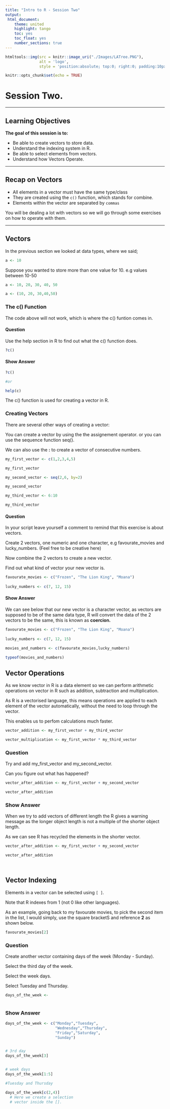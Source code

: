 ```yaml
---
title: "Intro to R - Session Two"
output:
 html_document: 
    theme: united
    highlight: tango
    toc: yes
    toc_float: yes
    number_sections: true
---
```

```r
htmltools::img(src = knitr::image_uri("./Images/LATree.PNG"),
               alt = 'logo', 
               style = 'position:absolute; top:0; right:0; padding:10px; width:200px;')
```

```r
knitr::opts_chunk$set(echo = TRUE)
```

# Session Two.

***

## Learning Objectives
**The goal of this session is to:**

* Be able to create vectors to store data.
* Understand the indexing system in R.
* Be able to select elements from vectors.
* Understand how Vectors Operate.


***

## Recap on Vectors

* All elements in a vector must have the same type/class
* They are created using the  `c()` function, which stands for combine.
* Elements within the vector are separated by `commas`

You will be dealing a lot with vectors so we will go through some exercises on how to operate with them.

***
## Vectors

In the previous section we looked at data types, where we said;

```r

a <- 10

```
Suppose you wanted to store more than one value for 10. e.g values between 10-50

```r

a <- 10, 20, 30, 40, 50

a <- (10, 20, 30,40,50)


```

### The c() Function {.tabset .tabset-fade}

The code above will not work, which is where the c() funtion comes in. 

#### Question

Use the help section in R to find out what the c() function does.

```r

?c()

```

#### Show Answer
```r

?c()

#or

help(c)

```
The c() function is used for creating a vector in R.

### Creating Vectors {.tabset .tabset-fade}

There are several other ways of creating a vector:

You can create a vector by using the the assignement operator.
or you can use the sequence function seq().

We can also use the **:** to create a vector of consecutive numbers.

```r

my_first_vector <- c(1,2,3,4,5)

my_first_vector

my_second_vector <- seq(2,6, by=2)

my_second_vector

my_third_vector <- 6:10

my_third_vector

```
#### **Question**

In your script leave yourself a comment to remind that this exercise is about vectors.

Create 2 vectors, one numeric and one character, e.g favourate_movies and lucky_numbers. (Feel free to be creative here)

Now combine the 2 vectors to create a new vector.

Find out what kind of vector your new vector is.

```r

favourate_movies <- c("Frozen", "The Lion King", "Moana") 
  
lucky_numbers <- c(7, 12, 15)   

```

#### **Show Answer**

We can see below that our new vector is a character vector, as vectors are supposed to be of the same data type, R will convert the data of the 2 vectors to be the same, this is known as **coercion.**

```r
favourate_movies <- c("Frozen", "The Lion King", "Moana") 
  
lucky_numbers <- c(7, 12, 15)   

movies_and_numbers <- c(favourate_movies,lucky_numbers)

typeof(movies_and_numbers)

```


## Vector Operations {.tabset .tabset-fade}

As we know vector in R is a data element so we can perform arithmetic operations on vector in R such as addition, subtraction and multiplication.

As R is a vectorised language, this means operations are applied to each element of the vector automatically, without the need to loop through the vector.

This enables us to perfom calculations much faster.

```r

vector_addition <- my_first_vector + my_third_vector

vector_multiplication <- my_first_vector * my_third_vector


```

### **Question**

Try and add my_first_vector and my_second_vector.

Can you figure out what has happened?



```r

vector_after_addition <- my_first_vector + my_second_vector

vector_after_addition  

```

### **Show Answer**

When we try to add vectors of different length the R gives a warning message as the longer object length is not a multiple of the shorter object length.

As we can see R has recycled the elements in the shorter vector.


```r
vector_after_addition <- my_first_vector + my_second_vector

vector_after_addition  

   
```
## Vector Indexing{.tabset .tabset-fade}

Elements in a vector can be selected using `[ ]`.

Note that R indexes from 1 (not 0 like other languages).

As an example, going back to my favourate movies, to pick the second item in the list, I would simply, use the square bracketS and reference **2** as shown below.

```r

favourate_movies[2] 


```



### **Question**

Create another vector containing days of the week (Monday - Sunday).

Select the third day of the week.

Select the week days.

Select Tuesday and Thursday.

```r

days_of_the_week <- 
  

```

### **Show Answer**


```r
days_of_the_week <- c("Monday","Tuesday",
                      "Wednesday","Thursday",
                      "Friday","Saturday",
                      "Sunday")


# 3rd day
days_of_the_week[3]


# week days
days_of_the_week[1:5]

#Tuesday and Thursday

days_of_the_week[c(2,4)] 
  # Here we create a selection 
  # vector inside the [].
```

